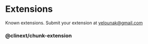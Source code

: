 # Extensions 

Known extensions.
Submit your extension at yelounak@gmail.com

### @clinext/chunk-extension



